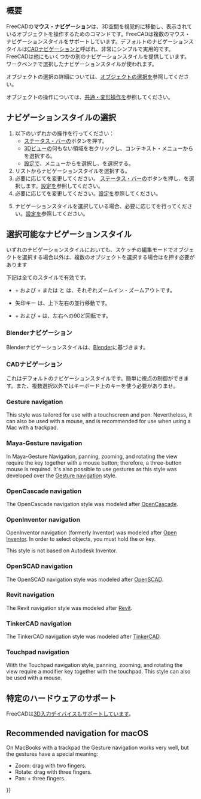 <languages/>

{{Docnav/ja
|[[Getting_started/ja|はじめてみよう]]
|[[Selection_methods/ja|オブジェクトの選択方法]]
}}

{{TOCright}}

<span id="Overview"></span>
==概要==

FreeCADの'''マウス・ナビゲーション'''は、3D空間を視覚的に移動し、表示されているオブジェクトを操作するためのコマンドです。FreeCADは複数のマウス・ナビゲーションスタイルをサポートしています。デフォルトのナビゲーションスタイルは[[#CAD_navigation|CADナビゲーション]]と呼ばれ、非常にシンプルで実用的です。FreeCADは他にもいくつかの別のナビゲーションスタイルを提供しています。ワークベンチで選択したナビゲーションスタイルが使われます。

オブジェクトの選択の詳細については、[[Selection_methods|オブジェクトの選択]]を参照してください。

オブジェクトの操作については、[[Std_TransformManip|共通・変形操作]]を参照してください。

<span id="Selecting_a_navigation_style"></span>
== ナビゲーションスタイルの選択 ==

# 以下のいずれかの操作を行ってください：
#* [[Status_bar|ステータス・バー]]の{{Button|[[File:NavigationCAD_dark.svg|16px]]}}ボタンを押す。
#* [[3D_view|3Dビュー]]の何もない領域を右クリックし、コンテキスト・メニューから{{MenuCommand|ナビゲーションスタイル}}を選択する。
#* [[Preferences_Editor#Navigation|設定]]で、メニューから{{MenuCommand|編集 → 設定}}を選択し、{{MenuCommand|表示 → ナビゲーション → 3Dナビゲーション}}を選択する。
# リストからナビゲーションスタイルを選択する。
# 必要に応じて{{MenuCommand|オービット・スタイル}}を変更してください。 [[Status_bar|ステータス・バー]]の{{Button|[[File:NavigationCAD_dark.svg|16px]]}}ボタンを押し、{{MenuCommand|Settings → オービット・スタイル}}を選択します。[[Preferences_Editor#Navigation|設定]]を参照してください。
# 必要に応じて{{MenuCommand|回転モード}}を変更してください。[[Preferences_Editor#Navigation|設定]]を参照してください。
# {{MenuCommand|CAD}}ナビゲーションスタイルを選択している場合、必要に応じて{{MenuCommand|アニメーションの有効化}}を行ってください。[[Preferences_Editor#Navigation|設定]]を参照してください。

<span id="Available_navigation_styles"></span>
== 選択可能なナビゲーションスタイル ==

いずれのナビゲーションスタイルにおいても、スケッチの編集モードでオブジェクトを選択する場合以外は、複数のオブジェクトを選択する場合は{{KEY|Ctrl}}を押す必要があります

下記は全てのスタイルで有効です。

* {{KEY|Ctrl}} + {{ASCII|43}} および {{KEY|Ctrl}} + {{ASCII|22}} または {{KEY|PgUp}} と {{KEY|PgDn}} は、それぞれズームイン・ズームアウトです。
* 矢印キー {{ASCII|30}}{{ASCII|31}}{{ASCII|17}}{{ASCII|16}} は、上下左右の並行移動です。
* {{KEY|Shift}} + {{ASCII|17}} および {{KEY|Shift}} + {{ASCII|16}} は、左右への90ど回転です。

<span id="Blender_navigation"></span>
=== Blenderナビゲーション ===

Blenderナビゲーションスタイルは、[https://www.blender.org Blender]に基づきます。

{{Blender Navigation
|Select_name=選択
|Zoom_name=ズーム
|Rotate_view_name=回転
|Pan_name=平行移動

|Shift={{KEY|Shift}}

|Select_text=オブジェクトの上で左マウスボタンがオブジェクトの選択です。

|Zoom_text=マウス・ホイールがズームイン・アウトです

|Rotate_view_text=マウスの中央ボタンを押しながらポインターを動かすと回転です。

|Pan_text={{KEY|Shift}}キーとマウスの中央ボタンを押しながらポインターを動かすと平行移動です。

あるいは、マウスの左右両ボタンを押しながらポインターを動かすと平行移動です。
}}

<span id="CAD_navigation"></span>
=== CADナビゲーション ===

これはデフォルトのナビゲーションスタイルです。簡単に視点の制御ができます。また、複数選択以外ではキーボード上のキーを使う必要がありませ。

{{CAD Navigation
|Select_name=選択
|Zoom_name=ズーム
|Rotate_view_name=回転<br>1つ目の方法
|Rotate_view_alt_name=回転<br>別の方法
|Pan_name=平行移動

|Ctrl={{KEY|Ctrl}}
|Shift={{KEY|Shift}}

|Select_text=左マウスボタンでオブジェクトの選択です。

|Zoom_text=マウス・ホイールでズームイン・アウトです

マウスの中央ボタンクリックで、カーソルの位置を中央にします

|Rotate_view_text=マウスの中央ボタンと左ボタンを押しながらポインターを左右に動かすと回転です。

ポインターを止める前にボタンを離しても、そのまま回転を続けるように設定できます。

マウスの中央ボタンのダブルクリックで回転の中心点を再設定できます。

|Rotate_view_alt_text=マウスの中央ボタンと右ボタンを押しながらポインターを左右に動かすと回転です。

この場合、右ボタンを押している間に中央ボタンを離しても大丈夫です

右利きの人には1つ目の方法よりもこちらのほうが使いやすいかもしません。

|Pan_text=マウスの中央ボタンを押しながらポインターを動かすと平行移動です。

|Zoom_mode_text=ズーム・モード: {{KEY|Ctrl}}と{{KEY|Shift}}を押しながらマウスの右ボタンをクリックしてからポインターを動かすとズームです。

|Rotate_view_mode_text=回転モード: {{KEY|Shift}}を押しながらマウスの右ボタンをクリックしてからポインターを動かすと回転です

|Pan_mode_text=平行移動モード: {{KEY|Ctrl}}を押しながらマウスの右ボタンをクリックしてからポインターを動かすと平行移動です。
}}

=== Gesture navigation ===

This style was tailored for use with a touchscreen and pen. Nevertheless, it can also be used with a mouse, and is recommended for use when using a Mac with a trackpad.

{{Gesture Navigation
|Select_name=Select
|Zoom_name=Zoom
|Rotate_view_name=Rotate view
|Pan_name=Pan
|Tilt_view_name=Tilt view

|Select_text=Press the left mouse button over an object you want to select.

|Zoom_text=Use the mouse wheel to zoom in and out.

|Rotate_view_text=Hold the left mouse button, then move the pointer.
In [[Sketcher Workbench|Sketcher]] and other edit modes, this behavior is disabled. Hold {{KEY|Alt}} when pressing the mouse button to enter rotation mode.

To set the camera's focus point for rotation, click a point with the middle mouse button. Alternatively, aim the cursor at a point and press {{KEY|H}} on the keyboard.

|Pan_text=Hold the right mouse button, then move the pointer.

|Tilt_view_text=Hold both left and right mouse buttons, then move the pointer sideways.

|Select_gesture_text=Tap to select.

|Zoom_gesture_text=Drag two fingers (pinch) closer or farther apart.

|Rotate_view_gesture_text=Drag with one finger to rotate.

Hold {{KEY|Alt}} when in the [[Sketcher Workbench|Sketcher]].

|Pan_gesture_text=Drag with two fingers.

Alternatively, tap and hold, then drag. This simulates the pan with the right mouse button.

|Tilt_view_gesture_text=Rotate the imaginary line formed by two touch points.

This method is disabled by default. To enable, go to {{MenuCommand|Edit → Preferences → Display → Navigation}}, and uncheck the "Disable touchscreen tilt gesture" checkbox.
}}

=== Maya-Gesture navigation ===

In Maya-Gesture Navigation, panning, zooming, and rotating the view require the {{KEY|Alt}} key together with a mouse button; therefore, a three-button mouse is required. It's also possible to use gestures as this style was developed over the [[#Gesture_navigation|Gesture navigation]] style.

{{MayaGesture Navigation
|Select_name=Select
|Zoom_name=Zoom
|Rotate_view_name=Rotate view
|Pan_name=Pan
|Tilt_view_name=Tilt view

|Alt={{KEY|Alt}}

|Select_text=Press the left mouse button over an object you want to select.

|Zoom_text=Use the mouse wheel to zoom in and out.

Alternatively, hold {{KEY|Alt}} and the right mouse button, then move the pointer.

|Rotate_view_text=Hold {{KEY|Alt}} and the left mouse button, then move the pointer.

|Pan_text=Hold {{KEY|Alt}} and the middle mouse button, then move the pointer.

|Tilt_view_text=Hold {{KEY|Alt}} and both left and right mouse buttons, and then move the pointer sideways.
}}

=== OpenCascade navigation ===

The OpenCascade navigation style was modeled after [https://www.opencascade.com/ OpenCascade].

{{OpenCascade Navigation
|Select_name=Select
|Zoom_name=Zoom
|Rotate_view_name=Rotate view
|Pan_name=Pan

|Ctrl={{KEY|Ctrl}}

|Select_text=Press the left mouse button over an object you want to select.

|Zoom_text=Use the mouse wheel to zoom in and out.

Alternatively, hold {{KEY|Ctrl}} and the left mouse button, then move the pointer.

|Rotate_view_text=Hold the middle mouse button, then press and hold the right mouse button, then move the pointer.

Alternatively, hold {{KEY|Ctrl}} and the right mouse button, then move the pointer.

|Pan_text=Hold the middle mouse button, then move the pointer. It is possible to hold {{KEY|Ctrl}}.
}}

=== OpenInventor navigation ===

OpenInventor navigation (formerly Inventor) was modeled after [http://en.wikipedia.org/wiki/Open_Inventor Open Inventor]. In order to select objects, you must hold the {{KEY|Shift}} or {{KEY|Ctrl}} key.

This style is not based on Autodesk Inventor.

{{OpenInventor Navigation
|Select_name=Select
|Zoom_name=Zoom
|Rotate_view_name=Rotate view
|Pan_name=Pan

|Shift={{KEY|Shift}}

|Select_text=Hold {{KEY|Shift}}, then press the left mouse button over an object you want to select.

Hold {{KEY|Ctrl}} instead to select multiple objects.

|Zoom_text=Use the mouse wheel to zoom in and out.

Alternatively, hold the middle mouse button, then press and hold the left mouse button, then move the pointer.

|Rotate_view_text=Hold the left mouse button, then move the pointer.

|Pan_text=Hold the middle mouse button, then move the pointer.
}}

=== OpenSCAD navigation ===

The OpenSCAD navigation style was modeled after [https://openscad.org/ OpenSCAD].

{{OpenSCAD_Navigation
|Select_name=Select
|Zoom_name=Zoom
|Rotate_view_name=Rotate view
|Pan_name=Pan

|Shift={{KEY|Shift}}

|Select_text=Press the left mouse button over an object you want to select.

{{VersionMinus|0.21}} Hold {{KEY|Ctrl}} and {{KEY|Shift}} when pressing the mouse button to drag an object in a sketch in edit mode.

|Zoom_text=Use the mouse wheel to zoom in and out.

Alternatively, hold the middle mouse button, then move the pointer.

Or hold {{KEY|Shift}} and the right mouse button, then move the pointer.

|Rotate_view_text=Hold the left mouse button, then move the pointer.

Alternatively, and when a sketch is in edit mode, hold the middle mouse button, then press and hold the right mouse button, then move the pointer.

|Pan_text=Hold the right mouse button, then move the pointer.
}}

=== Revit navigation ===

The Revit navigation style was modeled after [https://en.wikipedia.org/wiki/Autodesk_Revit Revit].

{{Revit Navigation
|Select_name=Select
|Zoom_name=Zoom
|Rotate_view_name=Rotate view
|Pan_name=Pan

|Shift={{KEY|Shift}}

|Select_text=Press the left mouse button over an object you want to select.

|Zoom_text=Use the mouse wheel to zoom in and out.

|Rotate_view_text=Hold {{KEY|Shift}} and the middle mouse button, then move the pointer.

Alternatively, hold the middle mouse button, then press and hold the right mouse button, then move the pointer.

|Pan_text=Hold the middle mouse button, then move the pointer.

Alternatively, hold both left and right mouse buttons, then move the pointer.
}}

=== TinkerCAD navigation ===

The TinkerCAD navigation style was modeled after [https://en.wikipedia.org/wiki/Tinkercad TinkerCAD].

{{TinkerCAD Navigation
|Select_name=Select
|Zoom_name=Zoom
|Rotate_view_name=Rotate view
|Pan_name=Pan

|Select_text=Press the left mouse button over an object you want to select.

|Zoom_text=Use the mouse wheel to zoom in and out.

|Rotate_view_text=Press the right mouse button, then move the pointer.

|Pan_text=Hold the middle mouse button, then move the pointer.
}}

=== Touchpad navigation ===

With the Touchpad navigation style, panning, zooming, and rotating the view require a modifier key together with the touchpad. This style can also be used with a mouse.

{{Touchpad Navigation
|Select_name=Select
|Zoom_name=Zoom
|Rotate_view_name=Rotate view
|Pan_name=Pan

|Ctrl={{KEY|Ctrl}}
|Shift={{KEY|Shift}}
|Alt={{KEY|Alt}}

|Select_text=Press the left mouse button over an object you want to select.

|Zoom_text=Hold {{KEY|Ctrl}} and {{KEY|Shift}}, then move the pointer.

|Rotate_view_text=Hold {{KEY|Alt}}, then move the pointer.

Alternatively, hold {{KEY|Shift}} and the left button, then move the pointer.

|Pan_text=Hold {{KEY|Shift}}, then move the pointer.
}}

<span id="Hardware_support"></span>
== 特定のハードウェアのサポート ==

FreeCADは[[3D_input_devices|3D入力デイバイス]]もサポートしています。

== Recommended navigation for macOS ==

On MacBooks with a trackpad the Gesture navigation works very well, but the gestures have a special meaning:
* Zoom: drag with two fingers.
* Rotate: drag with three fingers.
* Pan: {{KEY|Ctrl}} + three fingers.


{{Docnav/ja
|[[Getting_started/ja|はじめてみよう]]
|[[Selection_methods/ja|オブジェクトの選択方法]]
}}

{{Userdocnavi{{#translation:}}}}